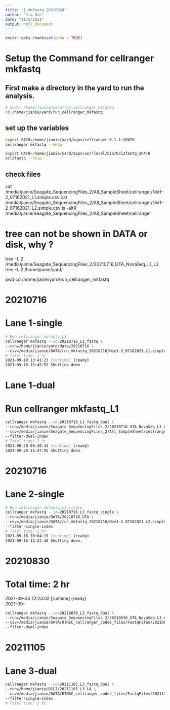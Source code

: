 ```yaml
---
title: "1.mkfastq_20210920"
author: "Jia Nie"
date: "11/5/2021"
output: html_document
---
```


```r
knitr::opts_chunk$set(echo = TRUE)
```

# Setup the Command for cellranger mkfastq
## First make a directory in the yard to run the analysis.
```bash
# mkdir /home/jianie/yard/run_cellranger_mkfastq
cd /home/jianie/yard/run_cellranger_mkfastq
```

## set up the variables
```bash
export PATH=/home/jianie/yard/apps/cellranger-6.1.1:$PATH
cellranger mkfastq --help
```
```bash
export PATH=/home/jianie/yard/apps/usr/local/bin/bcl2fastq:$PATH
bcl2fastq --help
```

## check files
cat /media/jianie/Seagate_SequencingFiles_2/All_SampleSheet/cellranger/Nie1-2_07162021_L1.simple.csv
cat /media/jianie/Seagate_SequencingFiles_2/All_SampleSheet/cellranger/Nie1-2_07162021_L2.simple.csv
ls -altR /media/jianie/Seagate_SequencingFiles_2/All_SampleSheet/cellranger

# tree can not be shown in DATA or disk, why ?
tree -L 2 /media/jianie/Seagate_SequencingFiles_2/20210716_UTA_NovaSeq_L1_L2
tree -L 2 /home/jianie/yard/

pwd
cd /home/jianie/yard/run_cellranger_mkfastq

# 20210716
# Lane 1-single
```bash
# Run cellranger mkfastq_L1
cellranger mkfastq --id=20210716_L1_fastq \
--run=/home/jianie/yard/data/20210716 \
--csv=/media/jianie/DATA/run_mkfastq_20210716/Nie1-2_07162021_L1.simple.csv
# Total time: 2 hr
2021-09-10 13:41:23 [runtime] (ready)  
2021-09-10 15:49:52 Shutting down.
```

# Lane 1-dual
# Run cellranger mkfastq_L1
```bash
cellranger mkfastq --id=20210716_L1_fastq_dual \
--run=/media/jianie/Seagate_SequencingFiles_2/20210716_UTA_NovaSeq_L1_L2 \
--csv=/media/jianie/Seagate_SequencingFiles_2/All_SampleSheet/cellranger/Nie1-2_07162021_L1.simple.csv \
--filter-dual-index
# Total time: 2 hr
2021-09-20 09:38:34 [runtime] (ready) 
2021-09-20 11:47:05 Shutting down.
```

# 20210716
# Lane 2-single
```bash
# Run cellranger mkfastq_L2_single
cellranger mkfastq --id=20210716_L2_fastq_single \
--run=/media/jianie/DATA/20210716_UTA \
--csv=/media/jianie/DATA/run_mkfastq_20210716/Nie1-2_07162021_L2.simple.csv \
--filter-single-index
# Total time: 2 hr
2021-09-16 10:04:19 [runtime] (ready)  
2021-09-16 12:22:40 Shutting down.
```

# 20210830
# Total time:  2 hr
2021-09-30 12:23:02 [runtime] (ready)  
2021-09- 
```bash
cellranger mkfastq --id=20210830_L3_fastq_dual \
--run=/media/jianie/Seagate_SequencingFiles_2/20210830_UTA_NovaSeq_L3_cbcl \
--csv=/media/jianie/DATA/UTHSC_cellranger_codes_files/FastqFiles/20210830_L3_fastq_dual.csv \
--filter-dual-index
```

# 20211105
# Lane 3-dual
```bash
cellranger mkfastq --id=20211105_L3_fastq_dual \
--run=/home/jianie/BCLI/20211105_L3_L4 \
--csv=/media/jianie/DATA/UTHSC_cellranger_codes_files/FastqFiles/20211105_L3_fastq_dual.csv \
--filter-single-index
# Total time: 2 hr

```
